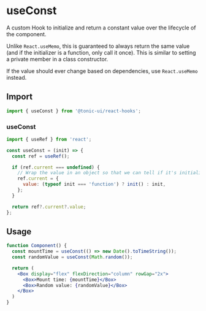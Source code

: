 # useConst

A custom Hook to initialize and return a constant value over the lifecycle of the component.

Unlike `React.useMemo`, this is guaranteed to always return the same value (and if the initializer is a function, only call it once). This is similar to setting a private member in a class constructor.

If the value should ever change based on dependencies, use `React.useMemo` instead.

## Import

```js
import { useConst } from '@tonic-ui/react-hooks';
```

### useConst

```js
import { useRef } from 'react';

const useConst = (init) => {
  const ref = useRef();

  if (ref.current === undefined) {
    // Wrap the value in an object so that we can tell if it's initialized even if the initializer is undefined or returns undefined
    ref.current = {
      value: (typeof init === 'function') ? init() : init,
    };
  }

  return ref?.current?.value;
};
```

## Usage

```jsx
function Component() {
  const mountTime = useConst(() => new Date().toTimeString());
  const randomValue = useConst(Math.random());

  return (
    <Box display="flex" flexDirection="column" rowGap="2x">
      <Box>Mount time: {mountTime}</Box>
      <Box>Random value: {randomValue}</Box>
    </Box>
  )
}
```
